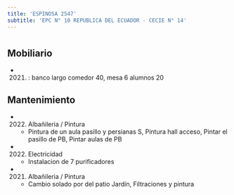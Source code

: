 ```yaml
---
title: 'ESPINOSA 2547'
subtitle: 'EPC N° 10 REPUBLICA DEL ECUADOR - CECIE N° 14'
---
```


#


## Mobiliario

*  (2021) : banco largo comedor 40, mesa 6 alumnos 20 





## Mantenimiento

*  (2022) Albañileria / Pintura 
    + Pintura de un aula pasillo y persianas S, Pintura hall acceso, Pintar el pasillo de PB, Pintar aulas de PB

*  (2022) Electricidad 
    + Instalacion de 7 purificadores

*  (2021) Albañileria / Pintura 
    + Cambio solado por del patio Jardín, Filtraciones y pintura



